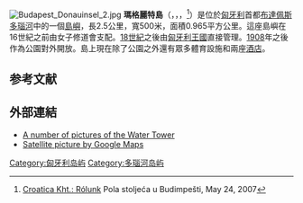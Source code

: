 [[Image:Budapest_Donauinsel_2.jpg|thumb]]
'''瑪格麗特島'''（{{lang-hu|Margit-sziget}}，{{lang-de|Margaretheninsel}}，{{lang-sr|Margitino ostrvo}}，<ref>{{hr icon}} [http://www.croatica.hu/fileadmin/glasnik/2007/glasnik21internet.pdf Croatica Kht.: Rólunk] {{webarchive|url=https://web.archive.org/web/20150923211215/http://www.croatica.hu/fileadmin/glasnik/2007/glasnik21internet.pdf |date=2015-09-23 }} Pola stoljeća u Budimpešti, May 24, 2007</ref>）是位於[[匈牙利|匈牙利]]首都[[布達佩斯|布達佩斯]][[多瑙河|多瑙河]]中的一個[[島嶼|島嶼]]，長2.5公里，寬500米，面積0.965平方公里。這座島嶼在16世紀之前由女子修道會支配。[[18世紀|18世紀]]之後由[[匈牙利王國|匈牙利王國]]直接管理。[[1908|1908]]年之後作為公園對外開放。島上現在除了公園之外還有眾多體育設施和兩座[[酒店|酒店]]。

== 参考文献 ==
{{reflist}}

== 外部連結 ==
* [http://www.viztorony.hu/h/budapest/02.html A number of pictures of the Water Tower] {{Wayback|url=http://www.viztorony.hu/h/budapest/02.html |date=20200918180740 }}
* [http://maps.google.ca/maps?ll=47.526813,19.049048&spn=0.020752,0.029273&t=k&hl=en Satellite picture by Google Maps] {{Wayback|url=http://maps.google.ca/maps?ll=47.526813,19.049048&spn=0.020752,0.029273&t=k&hl=en |date=20110927071609 }}

{{coord|47|32|N|19|03|E|type:isle|display=title}}

{{commons category|Margaret Island}}

[[Category:匈牙利岛屿|Category:匈牙利岛屿]]
[[Category:多瑙河岛屿|Category:多瑙河岛屿]]
